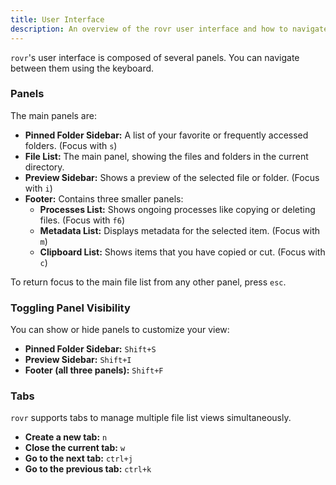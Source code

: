 ```yaml
---
title: User Interface
description: An overview of the rovr user interface and how to navigate it.
---
```


`rovr`'s user interface is composed of several panels. You can navigate between them using the keyboard.

### Panels

The main panels are:

- **Pinned Folder Sidebar:** A list of your favorite or frequently accessed folders. (Focus with `s`)
- **File List:** The main panel, showing the files and folders in the current directory.
- **Preview Sidebar:** Shows a preview of the selected file or folder. (Focus with `i`)
- **Footer:** Contains three smaller panels:
  - **Processes List:** Shows ongoing processes like copying or deleting files. (Focus with `f6`)
  - **Metadata List:** Displays metadata for the selected item. (Focus with `m`)
  - **Clipboard List:** Shows items that you have copied or cut. (Focus with `c`)

To return focus to the main file list from any other panel, press `esc`.

### Toggling Panel Visibility

You can show or hide panels to customize your view:

- **Pinned Folder Sidebar:** `Shift+S`
- **Preview Sidebar:** `Shift+I`
- **Footer (all three panels):** `Shift+F`

### Tabs

`rovr` supports tabs to manage multiple file list views simultaneously.

- **Create a new tab:** `n`
- **Close the current tab:** `w`
- **Go to the next tab:** `ctrl+j`
- **Go to the previous tab:** `ctrl+k`
